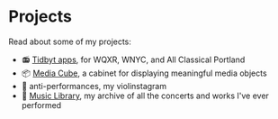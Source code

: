 

# Projects

Read about some of my projects:

- 📻 [Tidbyt apps](/projects/tidbyt), for WQXR, WNYC, and All Classical Portland
- 📦 [Media Cube](/projects/media-cube), a cabinet for displaying meaningful media objects
- 🎻 <ExternalLink href="https://instagram.com/antiperformances">anti-performances</ExternalLink>, my violinstagram
- 🎻 [Music Library](/music), my archive of all the concerts and works I've ever performed
